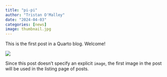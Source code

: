 ```yaml
---
title: "pi-pi"
author: "Tristan O'Malley"
date: "2024-04-03"
categories: [news]
image: thumbnail.jpg
---
```


This is the first post in a Quarto blog. Welcome!

![](thumbnail.jpg)

Since this post doesn't specify an explicit `image`, the first image in the post will be used in the listing page of posts.
